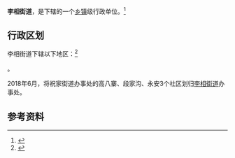 {{中国乡级行政区|21/01/12/020/000}}

'''李相街道'''，是{{PRC admin/fullname|21/01/12/020/000|3}}下辖的一个[[乡镇|乡镇]]级行政单位。<ref>{{PRC admin/ref sgc|{{PRC admin/parent|21/01/12/020/000}}}}</ref>

== 行政区划 ==

李相街道下辖以下地区：<ref>{{PRC admin/ref sgc|21/01/12/020/000}}</ref>

{{PRC admin/children|21/01/12/020/000}}。

2018年6月，将祝家街道办事处的高八寨、段家沟、永安3个社区划归[[李相街道|李相街道]]办事处。

== 参考资料 ==

{{reflist}}

{{行政区划小作品}}
{{PRC admin/navcat|21/01/12/020/000}}